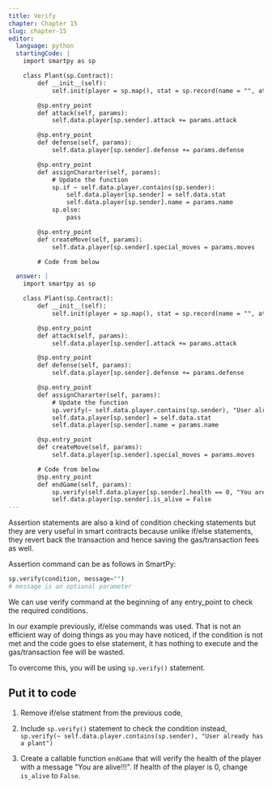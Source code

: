 ```yaml
---
title: Verify
chapter: Chapter 15
slug: chapter-15
editor:
  language: python
  startingCode: |
    import smartpy as sp

    class Plant(sp.Contract):
        def __init__(self):
            self.init(player = sp.map(), stat = sp.record(name = "", attack = sp.nat(10), defense = sp.nat(10), health = sp.nat(100), growth_rate = sp.nat(10), is_alive = True, special_moves = []))

        @sp.entry_point
        def attack(self, params):
            self.data.player[sp.sender].attack += params.attack

        @sp.entry_point
        def defense(self, params):
            self.data.player[sp.sender].defense += params.defense

        @sp.entry_point
        def assignChararter(self, params):
            # Update the function
            sp.if ~ self.data.player.contains(sp.sender):
                self.data.player[sp.sender] = self.data.stat
                self.data.player[sp.sender].name = params.name
            sp.else:
                pass

        @sp.entry_point
        def createMove(self, params):
            self.data.player[sp.sender].special_moves = params.moves

        # Code from below

  answer: |  
    import smartpy as sp

    class Plant(sp.Contract):
        def __init__(self):
            self.init(player = sp.map(), stat = sp.record(name = "", attack = sp.nat(10), defense = sp.nat(10), health = sp.nat(100), growth_rate = sp.nat(10), is_alive = True, special_moves = []))

        @sp.entry_point
        def attack(self, params):
            self.data.player[sp.sender].attack += params.attack

        @sp.entry_point
        def defense(self, params):
            self.data.player[sp.sender].defense += params.defense

        @sp.entry_point
        def assignChararter(self, params):
            # Update the function
            sp.verify(~ self.data.player.contains(sp.sender), "User already has a plant")
            self.data.player[sp.sender] = self.data.stat
            self.data.player[sp.sender].name = params.name

        @sp.entry_point
        def createMove(self, params):
            self.data.player[sp.sender].special_moves = params.moves

        # Code from below
        @sp.entry_point
        def endGame(self, params):
            sp.verify(self.data.player[sp.sender].health == 0, "You are alive!!!")
            self.data.player[sp.sender].is_alive = False
---
```


Assertion statements are also a kind of condition checking statements but they are very useful in smart contracts because unlike if/else statements, they revert back the transaction and hence saving the gas/transaction fees as well.

Assertion command can be as follows in SmartPy: 
```python
sp.verify(condition, message="")
# message is an optional parameter
``` 

We can use verify command at the beginning of any entry_point to check the required conditions. 

In our example previously, if/else commands was used. That is not an efficient way of doing things as you may have noticed, if the condition is not met and the code goes to else statement, it has nothing to execute and the gas/transaction fee will be wasted. 

To overcome this, you will be using `sp.verify()` statement.

## Put it to code

1) Remove if/else statment from the previous code,

2) Include `sp.verify()` statement to check the condition instead,
    `sp.verify(~ self.data.player.contains(sp.sender), "User already has a plant")`

3) Create a callable function `endGame` that will verify the health of the player with a message "You are alive!!!". If health of the player is 0, change `is_alive` to `False`.